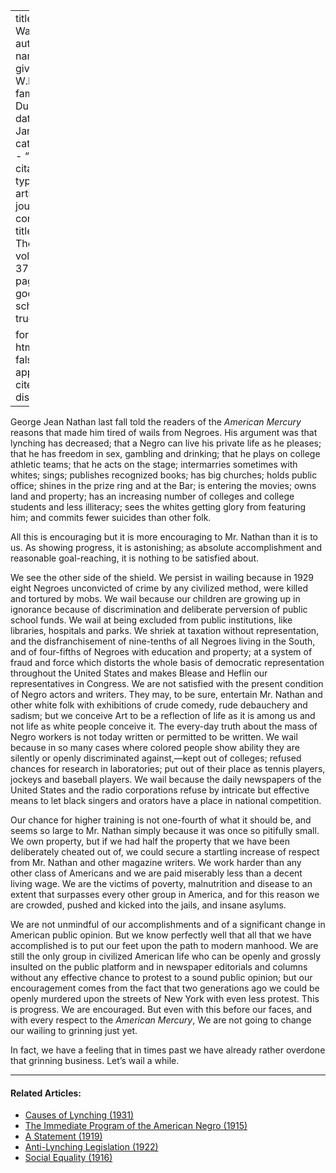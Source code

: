 
---
title: 'About Wailing'
author:
  - name:
      given: W.E.B.
      family: Du Bois
date: Jan. 1930
categories: 
  - ""
citation: 
  type: article-journal
  container-title: The Crisis
  volume: 37
  issue: 1
  page: 64
google-scholar: true

format:
  html:
    toc: false
    appendix-cite-as: display
---


George Jean Nathan last fall told the readers of the *American Mercury* reasons that made him tired of wails from Negroes. His argument was that lynching has decreased; that a Negro can live his private life as he pleases; that he has freedom in sex, gambling and drinking; that he plays on college athletic teams; that he acts on the stage; intermarries sometimes with whites; sings; publishes recognized books; has big churches; holds public office; shines in the prize ring and at the Bar; is entering the movies; owns land and property; has an increasing number of colleges and college students and less illiteracy; sees the whites getting glory from featuring him; and commits fewer suicides than other folk.

All this is encouraging but it is more encouraging to Mr. Nathan than it is to us. As showing progress, it is astonishing; as absolute accomplishment and reasonable goal-reaching, it is nothing to be satisfied about.

We see the other side of the shield. We persist in wailing because in 1929 eight Negroes unconvicted of crime by any civilized method, were killed and tortured by mobs. We wail because our children are growing up in ignorance because of discrimination and deliberate perversion of public school funds. We wail at being excluded from public institutions, like libraries, hospitals and parks. We shriek at taxation without representation, and the disfranchisement of nine-tenths of all Negroes living in the South, and of four-fifths of Negroes with education and property; at a system of fraud and force which distorts the whole basis of democratic representation throughout the United States and makes Blease and Heflin our representatives in Congress. We are not satisfied with the present condition of Negro actors and writers. They may, to be sure, entertain Mr. Nathan and other white folk with exhibitions of crude comedy, rude debauchery and sadism; but we conceive Art to be a reflection of life as it is among us and not life as white people conceive it. The every-day truth about the mass of Negro workers is not today written or permitted to be written. We wail because in so many cases where colored people show ability they are silently or openly discriminated against,---kept out of colleges; refused chances for research in laboratories; put out of their place as tennis players, jockeys and baseball players. We wail because the daily newspapers of the United States and the radio corporations refuse by intricate but effective means to let black singers and orators have a place in national competition.

Our chance for higher training is not one-fourth of what it should be, and seems so large to Mr. Nathan simply because it was once so pitifully small. We own property, but if we had half the property that we have been deliberately cheated out of, we could secure a startling increase of respect from Mr. Nathan and other magazine writers. We work harder than any other class of Americans and we are paid miserably less than a decent living wage. We are the victims of poverty, malnutrition and disease to an extent that surpasses every other group in America, and for this reason we are crowded, pushed and kicked into the jails, and insane asylums.

We are not unmindful of our accomplishments and of a significant change in American public opinion. But we know perfectly well that all that we have accomplished is to put our feet upon the path to modern manhood. We are still the only group in civilized American life who can be openly and grossly insulted on the public platform and in newspaper editorials and columns without any effective chance to protest to a sound public opinion; but our encouragement comes from the fact that two generations ago we could be openly murdered upon the streets of New York with even less protest. This is progress. We are encouraged. But even with this before our faces, and with every respect to the *American Mercury*, We are not going to change our wailing to grinning just yet.

In fact, we have a feeling that in times past we have already rather overdone that grinning business. Let's wail a while.

<!-- Similar articles start here -->

<hr>
#### Related Articles:

* [Causes of Lynching (1931)](/Volumes/38/04/causes_of_lynching.html)
* [The Immediate Program of the  American Negro (1915)](/Volumes/09/06/immediate_program.html)
* [A Statement (1919)](/Volumes/19/01/statement.html)
* [Anti-Lynching Legislation (1922)](/Volumes/22/01/anti-lynching_legislation.html)
* [Social Equality (1916)](/Volumes/12/01/social_equality.html)

<!-- Similar articles end here -->